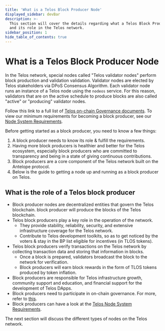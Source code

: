 ```yaml
---
title: 'What is a Telos Block Producer Node'
displayed_sidebar: devBar
description: >-
  This section will cover the details regarding what a Telos Block Producer is
  and its role in the Telos network.
sidebar_position: 1
hide_table_of_contents: true
---
```


# What is a Telos Block Producer Node

In the Telos network, special nodes called "Telos validator nodes" perform block production and validation validation. Validator nodes are elected by Telos stakeholders via DPoS Consensus Algorithm. Each validator node runs an instance of a Telos node using the `nodeos` service. For this reason, validators that are on the active schedule to produce blocks are also called "active" or "producing" validator nodes.

Follow this link to a full list of [Telos on-chain Governance documents](https://app.telos.net/governance). To view our minimum requirements for becoming a block producer, see our [Node System Requirements](/nodes/bp-nodes/node-system-requirements).

Before getting started as a block producer, you need to know a few things:

1. A block producer needs to know its role & fulfill the requirements.
2. Having more block producers is healthier and better for the Telos ecosystem, especially block producers who are committed to transparency and being in a state of giving continuous contributions.
3. Block producers are a core component of the Telos network built on the Antelope protocol.
4. Below is the guide to getting a node up and running as a block producer on Telos.

## What is the role of a Telos block producer

* Block producer nodes are decentralized entities that govern the Telos blockchain. block producer will produce the blocks of the Telos blockchain.
* Telos block producers play a key role in the operation of the network.
  * They provide stability, reliability, security, and extensive infrastructure coverage for the Telos network.
  * Contribute to Telos development toolkits, so as to get noticed by the voters & stay in the BP list eligible for incentives (in TLOS tokens).
* Telos block producers verify transactions on the Telos network by collecting transaction data and storing that information in blocks.&#x20;
  * Once a block is prepared, validators broadcast the block to the network for verification.
  * Block producers will earn block rewards in the form of TLOS tokens produced by token inflation.
* Block producers are responsible for Telos infrastructure growth, community support and education, and financial support for the development of Telos DApps.
* Block producers need to participate in on-chain governance. For more, refer to [this](https://app.telos.net/governance).
* Block producers can have a look at the [Telos Node System Requirements](/nodes/bp-nodes/node-system-requirements).

The next section will discuss the different types of nodes on the Telos network.

